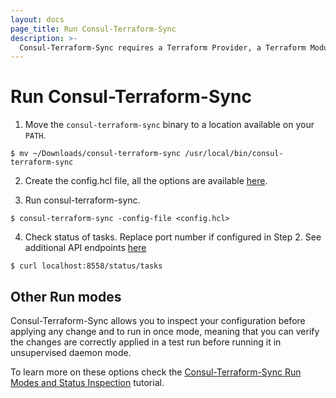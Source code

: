 ```yaml
---
layout: docs
page_title: Run Consul-Terraform-Sync
description: >-
  Consul-Terraform-Sync requires a Terraform Provider, a Terraform Module and a running Consul Cluster outside of the consul-terraform-sync daemon.
---
```


# Run Consul-Terraform-Sync

1. Move the `consul-terraform-sync` binary to a location available on your `PATH`.

```shell-session
$ mv ~/Downloads/consul-terraform-sync /usr/local/bin/consul-terraform-sync
```

2. Create the config.hcl file, all the options are available [here](/docs/nia/installation/configuration).

3. Run consul-terraform-sync.

```shell-session
$ consul-terraform-sync -config-file <config.hcl>
```

4. Check status of tasks. Replace port number if configured in Step 2. See additional API endpoints [here](/docs/nia/api)

```shell-session
$ curl localhost:8558/status/tasks
```

## Other Run modes

Consul-Terraform-Sync allows you to inspect your configuration before applying 
any change and to run in once mode, meaning that you can verify the changes are 
correctly applied in a test run before running it in unsupervised daemon mode.

To learn more on these options check the 
[Consul-Terraform-Sync Run Modes and Status Inspection](https://learn.hashicorp.com/tutorials/consul/consul-terraform-sync-run-and-inspect?utm_source=WEBSITE&utm_medium=WEB_IO&utm_offer=ARTICLE_PAGE&utm_content=DOCS) tutorial.
